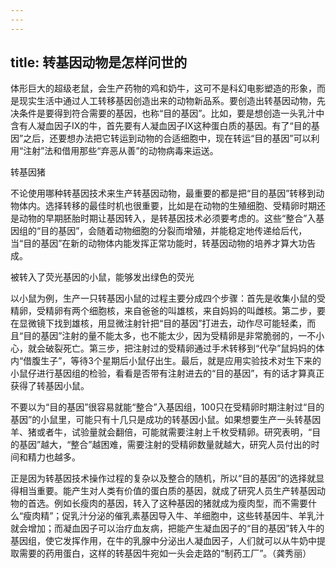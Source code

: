 ```yaml
---
---
---
```

title: 转基因动物是怎样问世的
---




体形巨大的超级老鼠，会生产药物的鸡和奶牛，这可不是科幻电影塑造的形象，而是现实生活中通过人工转移基因创造出来的动物新品系。要创造出转基因动物，先决条件是要得到符合需要的基因，也称“目的基因”。比如，要是想创造一头乳汁中含有人凝血因子Ⅸ的牛，首先要有人凝血因子Ⅸ这种蛋白质的基因。有了“目的基因”之后，还要想办法把它转运到动物的合适细胞中，现在转运“目的基因”可以利用“注射”法和借用那些“弃恶从善”的动物病毒来运送。

转基因猪



不论使用哪种转基因技术来生产转基因动物，最重要的都是把“目的基因”转移到动物体内。选择转移的最佳时机也很重要，比如是在动物的生殖细胞、受精卵时期还是动物的早期胚胎时期让基因转入，是转基因技术必须要考虑的。这些“整合”入基因组的“目的基因”，会随着动物细胞的分裂而增殖，并能稳定地传递给后代，当“目的基因”在新的动物体内能发挥正常功能时，转基因动物的培养才算大功告成。

被转入了荧光基因的小鼠，能够发出绿色的荧光



以小鼠为例，生产一只转基因小鼠的过程主要分成四个步骤：首先是收集小鼠的受精卵，受精卵有两个细胞核，来自爸爸的叫雄核，来自妈妈的叫雌核。第二步，要在显微镜下找到雄核，用显微注射针把“目的基因”打进去，动作尽可能轻柔，而且“目的基因”注射的量不能太多，也不能太少，因为受精卵是非常脆弱的，一不小心，就会破裂死亡。第三步，把注射过的受精卵通过手术转移到“代孕”鼠妈妈的体内“借腹生子”，等待3个星期后小鼠仔出生。最后，就是应用实验技术对生下来的小鼠仔进行基因组的检验，看看是否带有注射进去的“目的基因”，有的话才算真正获得了转基因小鼠。

不要以为“目的基因”很容易就能“整合”入基因组，100只在受精卵时期注射过“目的基因”的小鼠里，可能只有十几只是成功的转基因小鼠。如果想要生产一头转基因羊、猪或者牛，试验量就会翻倍，可能就需要注射上千枚受精卵。研究表明，“目的基因”越大，“整合”越困难，需要注射的受精卵数量就越大，研究人员付出的时间和精力也越多。

正是因为转基因技术操作过程的复杂以及整合的随机，所以“目的基因”的选择就显得相当重要。能产生对人类有价值的蛋白质的基因，就成了研究人员生产转基因动物的首选。例如长瘦肉的基因，转入了这种基因的猪就成为瘦肉型，而不需要什么“瘦肉精”；促乳汁分泌的催乳素基因导入牛、羊细胞中，这些转基因牛、羊乳汁就会增加；而凝血因子可以治疗血友病，把能产生凝血因子的“目的基因”转入牛的基因组，使它发挥作用，在牛的乳腺中分泌出人凝血因子，人们就可以从牛奶中提取需要的药用蛋白，这样的转基因牛宛如一头会走路的“制药工厂”。（龚秀丽）